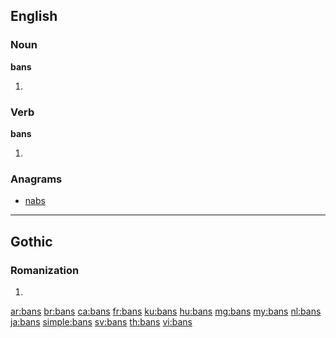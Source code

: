 ==English==

===Noun===
'''bans'''

# {{plural of|ban}}

===Verb===
'''bans'''

# {{en-third-person singular of|ban}}

===Anagrams===
* [[nabs#English|nabs]]

----

==Gothic==

===Romanization===
{{got-rom}}

# {{got-romanization of|𐌱𐌰𐌽𐍃}}

[[ar:bans]]
[[br:bans]]
[[ca:bans]]
[[fr:bans]]
[[ku:bans]]
[[hu:bans]]
[[mg:bans]]
[[my:bans]]
[[nl:bans]]
[[ja:bans]]
[[simple:bans]]
[[sv:bans]]
[[th:bans]]
[[vi:bans]]